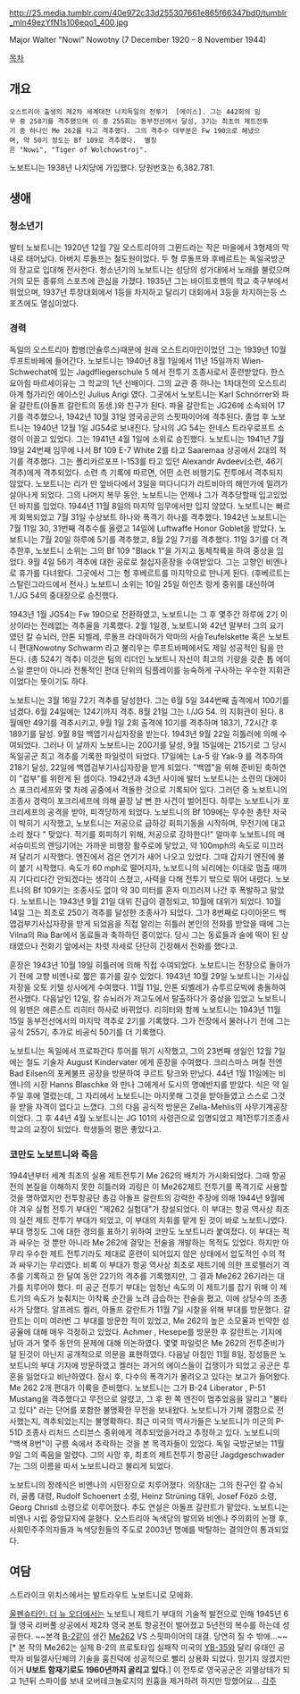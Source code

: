 http://25.media.tumblr.com/40e972c33d255307661e865f66347bd0/tumblr_mln49ezYfN1s106eqo1_400.jpg

Major Walter "Nowi" Nowotny (7 December 1920 – 8 November 1944) 

[[목차]]
== 개요 ==


 오스트리아 출생의 제2차 세계대전 나치독일의 전투기  [에이스]. 그는 442회의 임무 중 258기를 격추했으며 이 중 255회는 동부전선에서 달성, 3기는 최초의 제트전투기 중 하나인 Me 262를 타고 격추했다. 그의 격추수 대부분은 Fw 190으로 해냈으며, 약 50기 정도는 Bf 109로 격추했다.  별칭은 "Nowi", "Tiger of Wolchowstroj".
노보트니는 1938년 나치당에 가입했다. 당원번호는 6,382.781. 


== 생애 ==


=== 청소년기 ===


발터 노보트니는 1920년 12월 7일 오스트리아의 그뮌드라는 작은 마을에서 3형제의 막내로 태어났다. 아버지 루돌프는 철도원이었다. 두 형 루돌프와 후베르트는 독일국방군의 장교로 입대해 전사한다. 
청소년기의 노보트니는 성당의 성가대에서 노래를 불렀으며 거의 모든 종류의 스포츠에 관심을 가졌다. 1935년 그는 바이트호펜의 학교 축구부에서 뛰었으며, 1937년 투창대회에서 1등을 차지하고 달리기 대회에서 3등을 차지하는등 스포츠에도 열심이었다. 


=== 경력 ===



독일의 오스트리아 합병(안슐루스)때문에 원래 오스트리아인이었던 그는 1939년 10월 루프트바페에 들어간다. 노보트니는 1940년 8월 1일에서 11년 15일까지 Wien-Schwechat에 있는 Jagdfliegerschule 5 에서 전투기 조종사로서 훈련받았다. 한스 요아힘 마르세이유는 그 학교의 1년 선배이다. 그의 교관 중 하나는 1차대전의 오스트리아계 헝가리인 에이스인 Julius Arigi 였다. 그곳에서 노보트니는 Karl Schnörrer와 파울 갈란트(아돌프 갈란트의 동생.)와 친구가 된다. 파울 갈란트는 JG26에 소속되어 17기를 격추했으나, 1942년 10월 31일 영국공군의 스핏파이어에 격추된다.
졸업 후 노보트니는 1940년 12월 1일 JG54로 보내진다. 당시의 JG 54는 한네스 트라우로프트 소령이 이끌고 있었다. 그는 1941년 4월 1일에 소위로 승진했다.    
노보트니는 1941년 7월 19일 24번째 임무에 나서 Bf 109 E-7 White 2를 타고 Saaremaa 상공에서 2대의 적기를 격추했다. 그는 폴리카르포프 I-153를 타고 있던  Alexandr Avdeev(소련, 46기 격추)에게 격추되었다. 소련 측 기록에 따르면, 어떤 소련 비행기도 전투에서 격추되지 않았다. 노보트니는 리가 만 앞바다에서 3일을 떠다니다가 라트비아의 해안가에 밀려가 살아나게 되었다. 
그의 나머지 복무 동안, 노보트니는 언제나 그가 격추당할때 입고있었던 바지를 입었다. 1944년 11월 8일의 마지막 임무에서만 입지 않았다. 노보트니는 빠르게 회복되었고 7월 31일 수상보트 하나와 폭격기 하나를 격추했다. 
1942년 노보트니는 7월 11일 30, 31번째 격추수를 올렸고 14일에 Luftwaffe Honor Goblet을 받았다. 노보트니는 7월 20일 하루에 5기를 격추했고, 8월 2일 7기를 격추했다. 11일 3기를 더 격추한후, 노보트니 소위는 그의 Bf 109 "Black 1"을 가지고 동체착륙을 하여 중상을 입었다. 9월 4일 56기 격추에 대한 공로로 철십자훈장을 수여받았다. 그는 고향인 비엔나로 휴가를 다녀왔다. 그곳에서 그는 형 후베르트를 마지막으로 만나게 된다. (후베르트는 스탈린그라드에서 전사.) 노보트니 소위는 10일 25일 하인츠 랑게 중위를 대신하여  1./JG 54의 중대장으로 승진했다. 

1943년 1월 JG54는 Fw 190으로 전환하였고, 노보트니는 그 후 몇주간 하루에 2기 이상이라는 전례없는 격추율을 기록했다. 2월 1일경, 노보트니와 42년 말부터 그의 요기였던 칼 슈뇌러, 안톤 되벨레, 루돌프 라데마허가 악마의 사슬Teufelskette 혹은 노보트니 편대Nowotny Schwarm 라고 불리우는 루프트바페에서도 제일 성공적인 팀을 만든다. (총 524기 격추) 이것은 팀의 리더인 노보트니 자신이 최고의 기량을 갖춘 톱 에이스일 뿐만이 아니라 전통적인 편대 단위의 팀플레이를 능숙하게 구사하는 우수한 지휘관이었다는 뜻이기도 하다. 
 
노보트니는 3월 16일 72기 격추를 달성한다. 그는 6월 5일 344번째 출격에서 100기를 넘겼다. 6월 24일에는 124기까지 격추. 8월 21일 그는 I./JG 54. 의 지휘관이 된다. 8월에만 49기를 격추시키고, 9월 1일 2회 출격에 10기를 격추하며 183기, 72시간 후 189기를 달성. 9월 8일 백엽기사십자장을 받는다. 1943년 9월 22일 히틀러에 의해 수여되었다. 그러나 이 날까지 노보트니는 200기를 달성, 9월 15일에는 215기로 그 당시 독일공군 최고 격추를 기록한 파일럿이 되었다. 17일에는 La-5 랑 Yak-9 를 격추하여 218기 달성, 22일에 백엽검부기사십자장을 받게 되었다. "백엽"을 위해 준비된 축하연이 "검부"를 위한게 된 셈이다.  
1942년과 43년 사이에 발터 노보트니는 소련의 대에이스 포크리세프와 몇 차례 공중에서 격돌한 것으로 기록되어 있다. 그러던 중 노보트니의 조종사 경력이 포크리세프에 의해 끝장 날 뻔 한 사건이 벌어진다. 하루는 노보트니가 포크리세프의 공격을 받아, 피격당하게 되었다. 노보트니의 Bf 109에는 무수한 총탄 자국이 박히기 시작했고, 노보트니는 저공으로 급하강 회피기동을 시작하며, 무전기에 대고 소리 쳤다 " 맞았다. 적기를 회피하기 위해, 저공으로 강하한다!" 얼마후 노보트니의 메서슈미트의 랜딩기어는 가까운 비행장 활주로에 닿았고, 약 100mph의 속도로 미끄러져 달리기 시작했다. 엔진에서 검은 연기가 새어 나오고 있었다. 그때 갑자기 엔진에 불이 붙기 시작했다. 속도가 60 mph로 떨어지자, 노보트니의 뇌리에는 이대로 멈출 때까지 기다리다간 안되겠다는 생각이 스쳤고, 사력을 다해 전투기 밖으로 뛰어 내렸다. 노보트니의 Bf 109기는 조종사도 없이 약 30 미터를 혼자 미끄러져 나간 후 폭발하고 말았다.
노보트니는 1943년 9월 21일 대위 진급이 결정되고, 10월에 대위가 되었다. 10월 14일 그는 최초로 250기 격추를 달성한 조종사가 되었다. 그가 8번째로 다이아몬드 백엽검부기사십자장을 받게 되었음을 직접 알리는 히틀러 본인의 전화를 받았을 때에 그는 Vilna의 Ria Bar에서 동료들과 축하하던 중이었다. 당시 그는 동료들과 술에 떡이 된 상태였으나 전화기 앞에서는 차렷 자세로 단단히 긴장해서 전화를 했다고. 
 
훈장은 1943년 10월 19일 히틀러에 의해 직접 수여되었다. 노보트니는 전장으로 돌아가기 전에 고향 비엔나로 짧은 휴가를 갈수 있었다. 1943년 10월 29일 노보트니는 기사십자장을 오토 키텔 상사에게 수여했다. 11월 11일, 안톤 되벨레가 슈투르모빅에 충돌하여 전사했다. 다음날인 12일, 칼 슈뇌러가 저고도에서 탈출하다가 중상을 입었고 노보트니의 윙맨은 에른스트 리히터 하사로 바뀌었다. 리히터와 함께 노보트니는 1943년 11월 15일 동부전선에서의 마지막 격추로 2기를 기록했다. 그가 전장에서 물러나기 전에 그는 공식 255기, 추가로 비공식 50기를 더 기록했다. 

노보트니는 독일에서 프로파간다 투어를 뛰기 시작했고, 그의 23번째 생일인 12월 7일에는 철도 기술자 August Kindervater 에게 훈장을 수여했다. 크리스마스 며칠 전엔 Bad Eilsen의 포케불프 공장을 방문하여 쿠르트 탕크와 만났다. 44년 1월 11일에는 비엔나의 시장 Hanns Blaschke 와 만나 그에게서 도시의 명예반지를 받았다. 식은 약 일주일 후에 열렸는데, 그 자리에서 노보트니는 마지못해 그것을 받아들였고 스스로 그것을 받을 자격이 없다고 느꼈다. 그의 다음 공식적 방문은 Zella-Mehlis의 사무기계공장이었다. 그 후 44년 4월 노보트니는 JG 101의 사령관으로 임명되었고 제1전투기조종사학교의 교장이 되었다.  학생들의 평은 좋았다고. 



=== 코만도 노보트니와 죽음 ===



1944년부터 세계 최초의 실용 제트전투기 Me 262의 배치가 가시화되었다. 그때 항공전의 본질을 이해하지 못한 히틀러와 괴링은 이 Me262제트 전투기를 폭격기로 사용할 것을 명하였지만 전투항공단 총감 아돌프 갈란트의 강력한 주장에 의해 1944년 9월에야 겨우 실험 전투기 부대인 "제262 실험대"가 창설되었다. 이 부대는 항공 역사상 최초의 실전 제트 전투기 부대가 되었고, 이 부대의 지휘를 맡게 된 것이 바로 노보트니였다. 부대 명칭도 그에 대한 경의를 표하기 위하여 코만도 노보트니라 붙여졌다. 이 부대는 적과 싸우는 것 뿐만 아니라 Me 262에 걸맞는 전술을 개발하는 목적도 있었다.  
하지만 아무리 우수한 제트 전투기라도 제대로 훈련이 되어있지 않은 상태에서 압도적인 수의 적과 싸우기는 무리였다. 비록 이 부대가 항공 역사상 최초로 제트기에 의한 프로펠러기 격추를 기록하고 한 달여 동안 22기의 격추를 기록했지만, 그 결과 Me262 26기라는 대가를 치루어야 했다. 미 공군 전투기 부대는 엄청난 속도의 이 제트기를 잡기 위해 이 제트기의 속도가 늦춰지는 이착륙 순간을 노려 급습하는 전술을 폈고, 이에 상당수의 조종사가 당했다.
알프레드 켈러, 아돌프 갈란트가 11월 7일 시찰을 위해 부대를 방문했다. 갈란트는 이미 여러번 그 부대를 방문한 적이 있었고, Me 262의 높은 소모율과 빈약한 성공율에 대해 매우 걱정하고 있었다. Achmer , Hesepe를 방문한 후 갈란트는 기지에 남아 과거 몇주 동안의 문제에 대해 의논하였다. 몇몇 파일럿은 Me 262의 전투준비가 덜 된것이 아닌지 공개적으로 의문을 표현하였다. 
다음날 아침인 11월 8일, 장성들은 노보트니의 부대 기지에 방문하였고 켈러는 과거의 에이스들이 겁쟁이가 되었고 공군은 투혼을 잃었다고 비난하였다. 잠시 후, 다수의 폭격기가 몰려오고 있다는 보고가 들어왔다. Me 262 2개 편대가 이륙을 준비했다. 노보트니는 그가 B-24 Liberator , P-51 Mustang을 격추했다고 무전으로 알렸고, 그 후 한 쪽 엔진이 멈추었음을 알리고 "불타고 있다" 라는 단어를 포함한 불명확한 무전을 보내왔다. 
노보트니가 기체 결함으로 전사했는지, 격추되었는지는 불명확하다. 최근 미국의 역사가들은 노보트니가 미군의 P-51D 조종사 리처드 스티븐스 중위에게 격추되었을거라고 추정하고 있다. 노보트니의 "백색 8번"이 구름 속에서 추락하는 것을 본 목격자들이 있었다. 독일 국방군보는 11월 9일 그의 죽음을 알렸다.  
그의 사망 후, 최초의 제트전투기 항공단 Jagdgeschwader 7는 그의 이름을 따서 노보트니라고 불리게 되었다. 

노보트니의 장례식은 비엔나의 시민장으로 치루어졌다. 의장대는 그의 친구인 칼 슈뇌러, 골롭 대령, Rudolf Schoenert 소령, Heinz Strüning 대위, Josef Fözö 소령, Georg Christl 소령으로 이루어졌다. 추도 연설은 아돌프 갈란트가 맡았다. 노보트니는 비엔나 시립 중앙묘지에 묻혔다. 오스트리아 녹색당의 발의와 비엔나 주의회의 논쟁 후, 사회민주주의자들과 녹색당원들의 주도로 2003년 명예를 박탈하는 결의안이 통과되었다. 



== 여담 ==

스트라이크 위치스에서는 발트라우트 노보트니로 모에화. 


[[울펜슈타인: 더 뉴 오더]]에서는 노보트니 제트기 부대의 기술적 발전으로 인해 1945년 6월 영국 리버풀 상공에서 제2차 영국 본토 항공전이 벌어졌고 5년전의 복수를 하는데 성공한다. ~~본격 [[B-2]]같이 생긴 [[Me262]] VS 스핏파이어의 대결. 당연히 질 수 밖에...~~ [* 본 작의 Me262는 실제 B-2의 프로토타입 실패작 미국의 [[YB-35]]와 달리 유태인 공학자 비밀결사단체의 기술을 훔친덕에 성공적으로 빨리 상용화 되었다. 믿기지 않겠지만 이거 '''U보트 함재기로도 1960년까지 굴리고 있다.'''] 이 전투로 영국공군은 괴멸상태가 되고 1년뒤 스파이를 보내 오버테크놀로지의 원흉을 제거하려 하지만 망했어요...
[[각주]]
